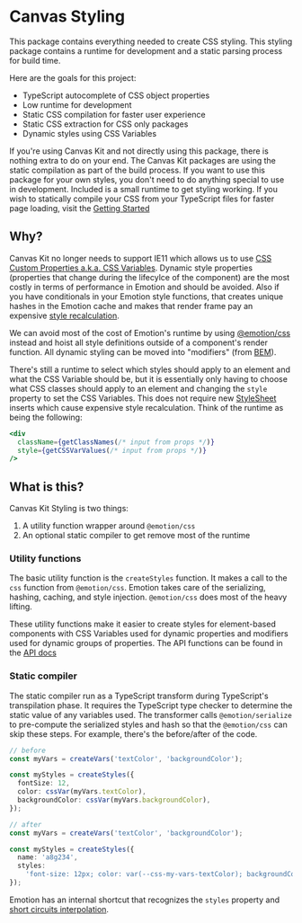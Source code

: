 <Meta title="Features/Styling/Welcome" />

# Canvas Styling

This package contains everything needed to create CSS styling. This styling package contains a
runtime for development and a static parsing process for build time.

Here are the goals for this project:

- TypeScript autocomplete of CSS object properties
- Low runtime for development
- Static CSS compilation for faster user experience
- Static CSS extraction for CSS only packages
- Dynamic styles using CSS Variables

If you're using Canvas Kit and not directly using this package, there is nothing extra to do on your
end. The Canvas Kit packages are using the static compilation as part of the build process. If you
want to use this package for your own styles, you don't need to do anything special to use in
development. Included is a small runtime to get styling working. If you wish to statically compile
your CSS from your TypeScript files for faster page loading, visit the
[Getting Started](/docs/features-styling-getting-started--page)

## Why?

Canvas Kit no longer needs to support IE11 which allows us to use
[CSS Custom Properties a.k.a. CSS Variables](https://developer.mozilla.org/en-US/docs/Web/CSS/Using_CSS_custom_properties).
Dynamic style properties (properties that change during the lifecylce of the component) are the most
costly in terms of performance in Emotion and should be avoided. Also if you have conditionals in
your Emotion style functions, that creates unique hashes in the Emotion cache and makes that render
frame pay an expensive
[style recalculation](https://microsoftedge.github.io/DevTools/explainers/StyleTracing/explainer.html).

We can avoid most of the cost of Emotion's runtime by using
[@emotion/css](https://www.npmjs.com/package/@emotion/css) instead and hoist all style definitions
outside of a component's render function. All dynamic styling can be moved into "modifiers" (from
[BEM](https://getbem.com/introduction/#modifer:~:text=%2C%20header%20title-,Modifier,-A%20flag%20on)).

There's still a runtime to select which styles should apply to an element and what the CSS Variable
should be, but it is essentially only having to choose what CSS classes should apply to an element
and changing the `style` property to set the CSS Variables. This does not require new
[StyleSheet](https://developer.mozilla.org/en-US/docs/Web/API/StyleSheet) inserts which cause
expensive style recalculation. Think of the runtime as being the following:

```jsx
<div
  className={getClassNames(/* input from props */)}
  style={getCSSVarValues(/* input from props */)}
/>
```

## What is this?

Canvas Kit Styling is two things:

1. A utility function wrapper around `@emotion/css`
2. An optional static compiler to get remove most of the runtime

### Utility functions

The basic utility function is the `createStyles` function. It makes a call to the `css` function
from `@emotion/css`. Emotion takes care of the serializing, hashing, caching, and style injection.
`@emotion/css` does most of the heavy lifting.

These utility functions make it easier to create styles for element-based components with CSS
Variables used for dynamic properties and modifiers used for dynamic groups of properties. The API
functions can be found in the [API docs](/docs/features-styling-api--create-styles)

### Static compiler

The static compiler run as a TypeScript transform during TypeScript's transpilation phase. It
requires the TypeScript type checker to determine the static value of any variables used. The
transformer calls `@emotion/serialize` to pre-compute the serialized styles and hash so that the
`@emotion/css` can skip these steps. For example, there's the before/after of the code.

```ts
// before
const myVars = createVars('textColor', 'backgroundColor');

const myStyles = createStyles({
  fontSize: 12,
  color: cssVar(myVars.textColor),
  backgroundColor: cssVar(myVars.backgroundColor),
});

// after
const myVars = createVars('textColor', 'backgroundColor');

const myStyles = createStyles({
  name: 'a8g234',
  styles:
    'font-size: 12px; color: var(--css-my-vars-textColor); backgroundColor: var(--css-my-vars-backgroundColor);',
});
```

Emotion has an internal shortcut that recognizes the `styles` property and
[short circuits interpolation](https://github.com/emotion-js/emotion/blob/f3b268f7c52103979402da919c9c0dd3f9e0e189/packages/serialize/src/index.js#L319).
